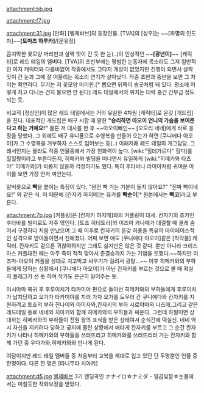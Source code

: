 attachment:bb.jpg

attachment:f7.jpg

attachment:31.jpg
[만화] [벨제바브]의 등장인물. [TVA]의 [성우]는 ~~[파멸의 인도자]~~'''[토마츠 하루카]'''/[문유정]

큼지막한 꽃모양 머리핀과 살짝 맛이 간 듯 한 눈(..)이 인상적인 ~~'''[광년이]'''~~ [캐릭터]로 레드 테일의 멤버다. [TVA]의 초반부에는 평범한 눈동자에 목소리도 그저 일반적인 여자 캐릭터와 다를바없어 작중에서도 그다지 개성이 없었지만 진행이 되면서 살짝 맛이 간 눈과 그에 잘 어울리는 목소리 연기가 살아났다. 작중 초반과 중반을 보면 그 차이는 확연하다. 무기는 저 꽃모양 머리핀.[* 뽑으면 뒤쪽이 송곳처럼 돼 있다. 평소에 어떻게 차고 다니는 건지 물으면 안 된다] 레드 테일에서의 위치는 대략 중간 간부급 정도 되는 듯.

비교적 [정상인]이 많은 레드 테일에서는 거의 유일한 4차원 [캐릭터]로 온갖 [개드립]을 친다. 대표적인 개드립은 배구 시합 때 말한 '''"승리하면 아오이 언니의 가슴을 보여준다고 하는 거예요!"''' 물론 저 대사를 한 후 ~~아오이빠인~~ [오모리 네네]에게 바로 응징을 당했다. 그 외에도 배구 유니폼으로 수영복을 만들어 오는가 하면 [쿠니에다 아오이]가 그 수영복을 거부하자 스스로 입어보는 등(..) 이래저래 레드 테일의 개그담당.
그래서인지는 몰라도 작중 인물중에서 가장 친화력이 높다. [wiki:"힐데가르다" 힐다]를 힐힐짱이라고 부른다든지, 히메카와 빌딩을 떠나면서 유일하게 [wiki:"히메카와 타츠야" 히메카와]가 외롭지 않을까 걱정하기도 했다. 특히 후타바나 라미아처럼 귀여운 아이를 보면 가장 먼저 껴안는다.

말버릇으로 '''빡'''을 붙이는 특징이 있다. "완전 빡 가는 기분이 들지 않아요?" "진짜 빡이네요!" 와 같은 식. 이 때문에 [칸자키 하지메]는 유카를 '''빡순이'''[* 원본에서는 '''빡코''']라고 부른다.

attachment:7b.jpg
[커플링]은 [칸자키 하지메]와의 커플링이 대세. 칸자키의 조카인 후타바를 빌미로도 자주 엮인다. [토죠 히데토라]와 이즈마 카나메가 대결할 때 몰래 숨어서 구경하다 처음 만났으며 그 때 이후로 칸자키의 온갖 허풍을 특유의 마이페이스적인 성격으로 받아들이면서 친해졌다. 어찌 보면 얘도 [쿠니에다 아오이]같은 [착각물] 캐릭터. 칸자키도 겉으론 귀찮아하지만 그래도 싫지만은 않은 것 같다. 뿐만 아니라 크리스마스 커플대전 때는 아주 죽이 척척 맞아서 준결승까지 가는 기염을 토했다.~~하지만 이즈마-아오이 커플을 상대로 치고박고 싸우기가 걸려서 광탈...~~ 이후 히메카와의 부하들에게 당하는 상황에서 [쿠니에다 아오이]가 아닌 칸자키를 부르는 것으로 볼 때 확실히 플래그가 선 듯 하며 작가도 은근히 밀어주는 듯.

이시야마 복귀 후 후루이치가 타카미야 편으로 돌아선 히메카와의 부하들에게 후루이치가 납치당하고 오가가 타카미야를 치러 가자 오가를 도우러 간 쿠니에다와 칸자키를 지원하려고 토죠의 부하 진나이와 아이자와,칸자키의 부하 시로야마와 나츠메,그리고 같은 레드테일 동료 네네와 치아키와 함께 히메카와의 부하들과 싸운다. 그런데 하필이면 상대하는 히메카와의 부하들이 전원 왕의 표식을 받은 상태여서 순식간에 떡실신. 네네 역시 자신을 지키려다 당하고 궁지에 몰린 상황에서 애타게 칸자키를 부르고 그 순간 칸자키가 나타나 히메카와의 부하들을 쓰러뜨리고 히메카와를 쓰러뜨리러 가는 칸자키와 함께 가던 중 우다가와,히메카와와 만나게 된다.

여담이지만 레드 테일 멤버들 중 처음부터 교복을 제대로 입고 있던 단 두명뿐인 인물 중 한명이다. 다른 한 명은 [타니무라 치아키]

attachment:d5.jpg
[[벨제바브]] 3기 엔딩곡인 ナナイロ☆ナミダ - 일곱빛깔☆눈물에서는 미칠듯한 작화보정을 받았다.
